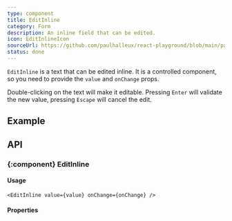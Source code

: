 ```yaml
---
type: component
title: EditInline
category: Form
description: An inline field that can be edited.
icon: EditInlineIcon
sourceUrl: https://github.com/paulhalleux/react-playground/blob/main/packages/playground/src/components/EditInline/EditInline.tsx
status: done
---
```


`EditInline` is a text that can be edited inline. It is a controlled component, so you need to provide the `value` and `onChange` props.

Double-clicking on the text will make it editable. Pressing `Enter` will validate the new value, pressing `Escape` will cancel the edit.

## Example

<Example name="components/Form/EditInline" />

## API

### \{:component} EditInline

#### Usage

```tsx
<EditInline value={value} onChange={onChange} />
```

#### Properties

<Properties component="EditInline" />